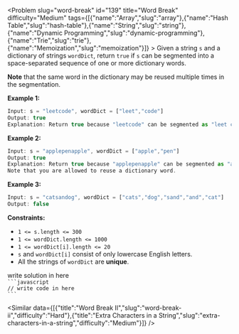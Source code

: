
<Problem slug="word-break" id="139" title="Word Break" difficulty="Medium" tags={[{"name":"Array","slug":"array"},{"name":"Hash Table","slug":"hash-table"},{"name":"String","slug":"string"},{"name":"Dynamic Programming","slug":"dynamic-programming"},{"name":"Trie","slug":"trie"},{"name":"Memoization","slug":"memoization"}]} >
    Given a string `s` and a dictionary of strings `wordDict`, return `true` if `s` can be segmented into a space-separated sequence of one or more dictionary words.

**Note** that the same word in the dictionary may be reused multiple times in the segmentation.

**Example 1:**

```javascript 
Input: s = "leetcode", wordDict = ["leet","code"]
Output: true
Explanation: Return true because "leetcode" can be segmented as "leet code".
```

**Example 2:**

```javascript 
Input: s = "applepenapple", wordDict = ["apple","pen"]
Output: true
Explanation: Return true because "applepenapple" can be segmented as "apple pen apple".
Note that you are allowed to reuse a dictionary word.
```

**Example 3:**

```javascript 
Input: s = "catsandog", wordDict = ["cats","dog","sand","and","cat"]
Output: false
```

**Constraints:**

*   `1 <= s.length <= 300`
*   `1 <= wordDict.length <= 1000`
*   `1 <= wordDict[i].length <= 20`
*   `s` and `wordDict[i]` consist of only lowercase English letters.
*   All the strings of `wordDict` are **unique**.
</Problem >

<Solution>
write solution in here
</Solution>

<Code>
```javascript
// write code in here
```
</Code>

<Similar data={[{"title":"Word Break II","slug":"word-break-ii","difficulty":"Hard"},{"title":"Extra Characters in a String","slug":"extra-characters-in-a-string","difficulty":"Medium"}]} />
